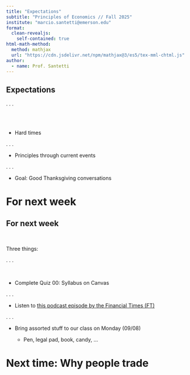 ```yaml
---
title: "Expectations"
subtitle: "Principles of Economics // Fall 2025"
institute: "marcio.santetti@emerson.edu"
format: 
  clean-revealjs:
    self-contained: true
html-math-method:
  method: mathjax
  url: "https://cdn.jsdelivr.net/npm/mathjax@3/es5/tex-mml-chtml.js"
author:
  - name: Prof. Santetti
---
```

  

  
  
  
## Expectations


. . .

<br><br>


- [Hard]{.note} times

. . .

- [Principles]{.note} through current events

. . .


- Goal: Good [Thanksgiving]{.note} conversations


# For next week



## For next week

<br>


[Three]{.note} things:



. . .


<br>

- Complete [Quiz 00: Syllabus]{.note} on Canvas

. . .


- [Listen]{.note} to [[this podcast episode by the Financial Times (FT)]{.link}](https://www.ft.com/content/fa3d43c4-fa26-4fe6-9a4b-603b09bfbcd8)

. . .


- Bring [assorted stuff]{.note} to our class on Monday (09/08)

  - Pen, legal pad, book, candy, ...


# Next time: Why people trade {background-color="#62259D"}